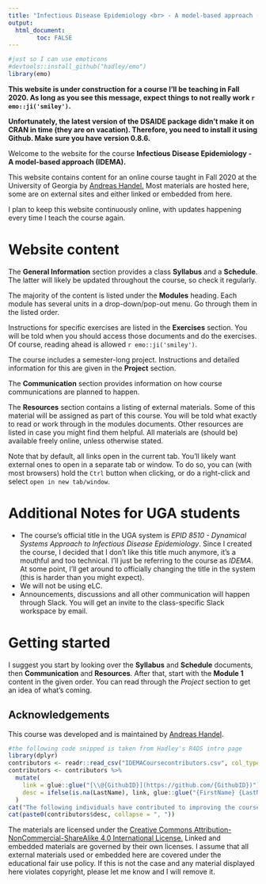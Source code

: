 ---
title: "Infectious Disease Epidemiology <br> - A model-based approach (IDEMA)"
output: 
  html_document:
        toc: FALSE
---

```{r, include = FALSE}
#just so I can use emoticons
#devtools::install_github("hadley/emo")
library(emo)
```

**This website is under construction for a course I'll be teaching in Fall 2020. As long as you see this message, expect things to not really work `r emo::ji('smiley')`.**

**Unfortunately, the latest version of the DSAIDE package didn't make it on CRAN in time (they are on vacation). Therefore, you need to install it using Github. Make sure you have version 0.8.6.**




Welcome to the website for the course **Infectious Disease Epidemiology - A model-based approach (IDEMA).** 

This website contains content for an online course taught in Fall 2020 at the University of Georgia by [Andreas Handel.](https://www.andreashandel.com/) Most materials are hosted here, some are on external sites and either linked or embedded from here.

I plan to keep this website continuously online, with updates happening every time I teach the course again.


# Website content

The __General Information__ section provides a class __Syllabus__ and a __Schedule__. The latter will likely be updated throughout the course, so check it regularly.

The majority of the content is listed under the __Modules__ heading. Each module has several units in a drop-down/pop-out menu. Go through them in the listed order.

Instructions for specific exercises are listed in the __Exercises__ section. You will be told when you should access those documents and do the exercises. Of course, reading ahead is allowed `r emo::ji('smiley')`.

The course includes a semester-long project. Instructions and detailed information for this are given in the __Project__ section.

The __Communication__ section provides information on how course communications are planned to happen.

The __Resources__ section contains a listing of external materials. Some of this material will be assigned as part of this course. You will be told what exactly to read or work through in the modules documents. Other resources are listed in case you might find them helpful. All materials are (should be) available freely online, unless otherwise stated.

Note that by default, all links open in the current tab. You'll likely want external ones to open in a separate tab or window. To do so, you can (with most browsers) hold the `Ctrl` button when clicking, or do a right-click and select `open in new tab/window`.


# Additional Notes for UGA students

* The course's official title in the UGA system is _EPID 8510 - Dynamical Systems Approach to Infectious Disease Epidemiology_. Since I created the course, I decided that I don't like this title much anymore, it's a mouthful and too technical. I'll just be referring to the course as _IDEMA_. At some point, I'll get around to officially changing the title in the system (this is harder than you might expect). 
* We will not be using eLC.
* Announcements, discussions and all other communication will happen through Slack. You will get an invite to the class-specific Slack workspace by email.



# Getting started

I suggest you start by looking over the __Syllabus__ and __Schedule__ documents, then __Communication__ and __Resources__. After that, start with the __Module 1__ content in the given order. You can read through the _Project_ section to get an idea of what's coming.

## Acknowledgements

This course was developed and is maintained by [Andreas Handel](https://www.andreashandel.com/).

```{r, results = "asis", echo = FALSE, message = FALSE, warning=FALSE}
#the following code snipped is taken from Hadley's R4DS intro page
library(dplyr)
contributors <- readr::read_csv("IDEMACoursecontributors.csv", col_types = list())
contributors <- contributors %>% 
  mutate(
    link = glue::glue("[\\@{GithubID}](https://github.com/{GithubID})"),
    desc = ifelse(is.na(LastName), link, glue::glue("{FirstName} {LastName} ({link})"))
  )
cat("The following individuals have contributed to improving the course:\n")
cat(paste0(contributors$desc, collapse = ", "))
```


The materials are licensed under the [Creative Commons Attribution-NonCommercial-ShareAlike 4.0 International License.](http://creativecommons.org/licenses/by-nc-sa/4.0/) Linked and embedded materials are governed by their own licenses. I assume that all external materials used or embedded here are covered under the educational fair use policy. If this is not the case and any material displayed here violates copyright, please let me know and I will remove it. 


  
